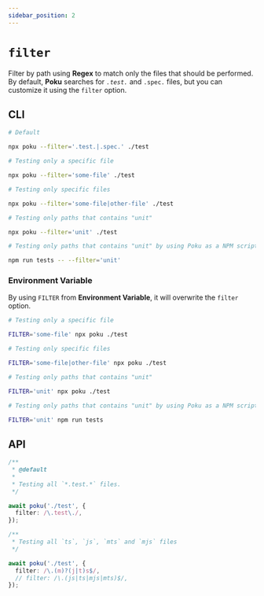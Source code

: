 ```yaml
---
sidebar_position: 2
---
```


# `filter`

Filter by path using **Regex** to match only the files that should be performed. <br />
By default, **Poku** searches for _`.test.`_ and `.spec.` files, but you can customize it using the `filter` option.

## CLI

```bash
# Default

npx poku --filter='.test.|.spec.' ./test
```

```bash
# Testing only a specific file

npx poku --filter='some-file' ./test
```

```bash
# Testing only specific files

npx poku --filter='some-file|other-file' ./test
```

```bash
# Testing only paths that contains "unit"

npx poku --filter='unit' ./test
```

```bash
# Testing only paths that contains "unit" by using Poku as a NPM script

npm run tests -- --filter='unit'
```

### Environment Variable

By using `FILTER` from **Environment Variable**, it will overwrite the `filter` option.

```bash
# Testing only a specific file

FILTER='some-file' npx poku ./test
```

```bash
# Testing only specific files

FILTER='some-file|other-file' npx poku ./test
```

```bash
# Testing only paths that contains "unit"

FILTER='unit' npx poku ./test
```

```bash
# Testing only paths that contains "unit" by using Poku as a NPM script

FILTER='unit' npm run tests
```

## API

```ts
/**
 * @default
 *
 * Testing all `*.test.*` files.
 */

await poku('./test', {
  filter: /\.test\./,
});
```

```ts
/**
 * Testing all `ts`, `js`, `mts` and `mjs` files
 */

await poku('./test', {
  filter: /\.(m)?(j|t)s$/,
  // filter: /\.(js|ts|mjs|mts)$/,
});
```

